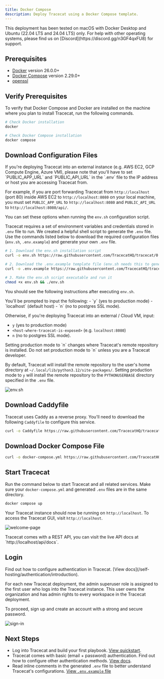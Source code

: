 ```yaml
---
title: Docker Compose
description: Deploy Tracecat using a Docker Compose template.
---
```


<Note>
  This deployment has been tested on macOS with Docker Desktop and Ubuntu (22.04 LTS and 24.04 LTS) only.
  For help with other operating systems, please find us on [Discord](https://discord.gg/n3GF4qxFU8) for support.
</Note>

## Prerequisites

- [Docker](https://docs.docker.com/engine/install/) version 26.0.0+
- [Docker Compose](https://docs.docker.com/compose/install/) version 2.29.0+
- [openssl](https://www.openssl.org/source/)

## Verify Prerequisites

To verify that Docker Compose and Docker are installed on the machine where you plan to install Tracecat, run the following commands.

```bash
# Check Docker installation
docker

# Check Docker Compose installation
docker compose
```

## Download Configuration Files

<Note>
  If you're deploying Tracecat into an external instance (e.g. AWS EC2, GCP Compute Engine, Azure VM),
  please note that you'll have to set `PUBLIC_APP_URL` and `PUBLIC_API_URL` in the `.env` file to the IP address or host you are accessing Tracecat from.

  For example, if you are port forwarding Tracecat from `http://localhost` (port 80) inside AWS EC2 to `http://localhost:8080` on your local machine,
  you must set `PUBLIC_APP_URL` to `http://localhost:8080` and `PUBLIC_API_URL` to `http://localhost:8080/api/`.

  You can set these options when running the `env.sh` configuration script.
</Note>

Tracecat requires a set of environment variables and credentials stored in `.env` file to run.
We created a helpful shell script to generate the `.env` file.
Use the commands listed below to download the required configuration files
(`env.sh`, `.env.example`) and generate your own `.env` file.

```bash
# 1. Download the env.sh installation script
curl -o env.sh https://raw.githubusercontent.com/TracecatHQ/tracecat/0.19.1/env.sh

# 2. Download the .env.example template file (env.sh needs this to generate your .env file)
curl -o .env.example https://raw.githubusercontent.com/TracecatHQ/tracecat/0.19.1/.env.example

# 3. Make the env.sh script executable and run it
chmod +x env.sh && ./env.sh
```

You should see the following instructions after executing `env.sh`.

<Info>
You'll be prompted to input the following:
  - `y` (yes to production mode)
  - `localhost` (default host)
  - `n` (no to postgres SSL mode).

  Otherwise, if you're deploying Tracecat into an external / Cloud VM, input:
  - `y` (yes to production mode)
  - `<host-where-tracecat-is-exposed>` (e.g. `localhost:8080`)
  - `n` (no to postgres SSL mode).
</Info>

<Note>
  Setting production mode to `n` changes where Tracecat's remote repository is installed.
  Do not set production mode to `n` unless you are a Tracecat developer.

  By default, Tracecat will install the remote repository to the user's home directory at `~/.local/lib/python3.12/site-packages/`.
  Setting production mode to `y` will install the remote repository to the `PYTHONUSERBASE` directory specified in the `.env` file.
</Note>

![env.sh](/img/self-hosting/env-script.png)

## Download Caddyfile

Tracecat uses Caddy as a reverse proxy.
You'll need to download the following `Caddyfile` to configure this service.

```bash
curl -o Caddyfile https://raw.githubusercontent.com/TracecatHQ/tracecat/0.19.1/Caddyfile
```

## Download Docker Compose File

```bash
curl -o docker-compose.yml https://raw.githubusercontent.com/TracecatHQ/tracecat/0.19.1/docker-compose.yml
```

## Start Tracecat

Run the command below to start Tracecat and all related services.
Make sure your `docker-compose.yml` and generated `.env` files are in the same directory.

```bash
docker compose up
```

Your Tracecat instance should now be running on `http://localhost`.
To access the Tracecat GUI, visit `http://localhost`.

![welcome-page](/img/self-hosting/welcome-page.png)

<Tip>
  Tracecat comes with a REST API, you can visit the live API docs at
  `http://localhost/api/docs`.
</Tip>

## Login

<Note>
  Find out how to configure authentication in Tracecat. [View docs](/self-hosting/authentication/introduction).
</Note>

For each new Tracecat deployment, the admin superuser role is assigned to the first user who logs into the Tracecat instance.
This user owns the organization and has admin rights to every workspace in the Tracecat deployment.

To proceed, sign up and create an account with a strong and secure password.

![sign-in](/img/self-hosting/sign-in.png)

## Next Steps

- Log into Tracecat and build your first playbook. [View quickstart](/quickstart).
- Tracecat comes with basic (email + password) authentication. Find out how to configure other authentication methods. [View docs](/self-hosting/authentication/introduction).
- Read inline comments in the generated `.env` file to better understand Tracecat's configurations. [View `.env.example` file](https://raw.githubusercontent.com/TracecatHQ/tracecat/0.13.2/.env.example)
